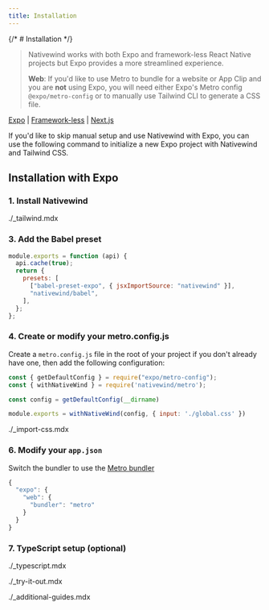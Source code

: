 ```yaml
---
title: Installation
---
```



{/* # Installation */}

> Nativewind works with both Expo and framework-less React Native projects but Expo provides a more streamlined experience.
> 
> **Web**: If you'd like to use Metro to bundle for a website or App Clip and you are **not** using Expo, you will need either Expo's Metro config `@expo/metro-config` or to manually use Tailwind CLI to generate a CSS file.

<a href="./installation/" className="underline underline-offset-8 text-fd-primary hover:opacity-100 p-4">Expo</a> 
| <a href="./installation/frameworkless" className="decoration-transparent hover:decoration-fd-foreground opacity-70 hover:opacity-100 underline-offset-8 rounded-lg p-4">Framework-less</a> 
| <a href="./installation/nextjs" className="decoration-transparent hover:decoration-fd-foreground opacity-70 hover:opacity-100 underline-offset-8 rounded-lg p-4">Next.js</a>

<Callout type="tip">
 If you'd like to skip manual setup and use Nativewind with Expo, you can use the following command to initialize a new Expo project with Nativewind and Tailwind CSS.

<RnNewCommand />
</Callout>

## Installation with Expo

### 1. Install Nativewind

<Install framework="expo" />

<include>./_tailwind.mdx</include>

### 3. Add the Babel preset

```js title="babel.config.js"
module.exports = function (api) {
  api.cache(true);
  return {
    presets: [
      ["babel-preset-expo", { jsxImportSource: "nativewind" }],
      "nativewind/babel",
    ],
  };
};
```

### 4. Create or modify your metro.config.js

Create a `metro.config.js` file in the root of your project if you don't already have one, then add the following configuration:

```js title="metro.config.js"
const { getDefaultConfig } = require("expo/metro-config");
const { withNativeWind } = require('nativewind/metro');

const config = getDefaultConfig(__dirname)

module.exports = withNativeWind(config, { input: './global.css' })
```

<include>./_import-css.mdx</include>

### 6. Modify your `app.json`

Switch the bundler to use the [Metro bundler](https://docs.expo.dev/guides/customizing-metro/#web-support)

```js
{
  "expo": {
    "web": {
      "bundler": "metro"
    }
  }
}
```

### 7. TypeScript setup (optional)

<include>./_typescript.mdx</include>

<include>./_try-it-out.mdx</include>

<include>./_additional-guides.mdx</include>